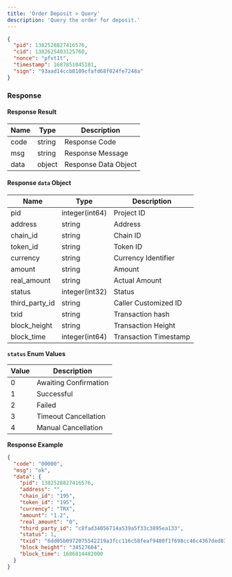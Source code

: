 ```yaml
---
title: 'Order Deposit > Query'
description: 'Query the order for deposit.'
---
```


```json
{
  "pid": 1382528827416576,
  "cid": 1382625403125760,
  "nonce": "pfvt1t",
  "timestamp": 1687851045181,
  "sign": "93aad14ccb8109cfafd68f024fe7248a"
}
```

### Response

#### Response Result

| Name | Type   | Description          |
| ---- | ------ | -------------------- |
| code | string | Response Code        |
| msg  | string | Response Message     |
| data | object | Response Data Object |

#### Response `data` Object

| Name             | Type           | Description           |
| ---------------- | -------------- | --------------------- |
| pid              | integer(int64) | Project ID            |
| address          | string         | Address               |
| chain\_id        | string         | Chain ID              |
| token\_id        | string         | Token ID              |
| currency         | string         | Currency Identifier   |
| amount           | string         | Amount                |
| real\_amount     | string         | Actual Amount         |
| status           | integer(int32) | Status                |
| third\_party\_id | string         | Caller Customized ID  |
| txid             | string         | Transaction hash      |
| block\_height    | string         | Transaction Height    |
| block\_time      | integer(int64) | Transaction Timestamp |

**`status` Enum Values**

| Value | Description           |
| ----- | --------------------- |
| 0     | Awaiting Confirmation |
| 1     | Successful            |
| 2     | Failed                |
| 3     | Timeout Cancellation  |
| 4     | Manual Cancellation   |

**Response Example**

```json
{
  "code": "00000",
  "msg": "ok",
  "data": {
    "pid": 1382528827416576,
    "address": "",
    "chain_id": "195",
    "token_id": "195",
    "currency": "TRX",
    "amount": "1.2",
    "real_amount": "0",
    "third_party_id": "c8fad34056714a539a5f33c3895ea133",
    "status": 1,
    "txid": "6dd05b0972075542219a3fcc116c58feaf9480f1f698cc46c4367ded83955cfd",
    "block_height": "34527604",
    "block_time": 1686814482000
  }
}
```